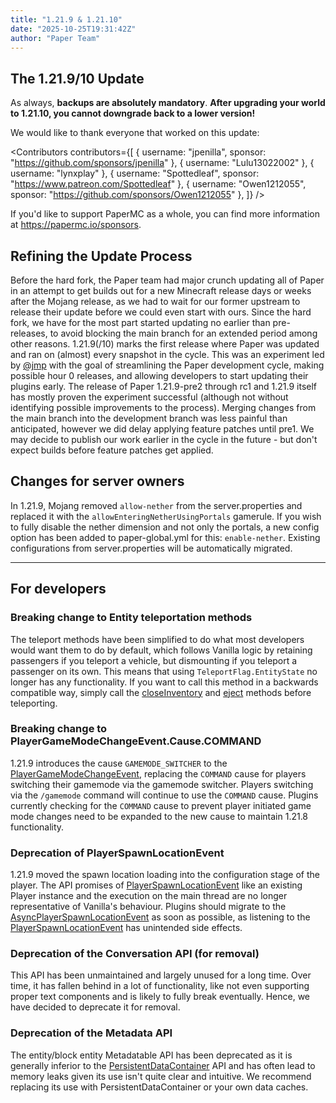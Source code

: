 ```yaml
---
title: "1.21.9 & 1.21.10"
date: "2025-10-25T19:31:42Z"
author: "Paper Team"
---
```


## The 1.21.9/10 Update

As always, **backups are absolutely mandatory**. **After upgrading your world to 1.21.10, you cannot downgrade back to a lower version!**

We would like to thank everyone that worked on this update:

<Contributors
  contributors={[
    { username: "jpenilla", sponsor: "https://github.com/sponsors/jpenilla" },
    { username: "Lulu13022002" },
    { username: "lynxplay" },
    { username: "Spottedleaf", sponsor: "https://www.patreon.com/Spottedleaf" },
    { username: "Owen1212055", sponsor: "https://github.com/sponsors/Owen1212055" },
  ]}
/>

If you'd like to support PaperMC as a whole, you can find more information at https://papermc.io/sponsors.

## Refining the Update Process

Before the hard fork, the Paper team had major crunch updating all of Paper in an attempt to get builds out for a new Minecraft release days or weeks after the Mojang release, as we had to wait for our former upstream to release their update before we could even start with ours. Since the hard fork, we have for the most part started updating no earlier than pre-releases, to avoid blocking the main branch for an extended period among other reasons. 1.21.9(/10) marks the first release where Paper was updated and ran on (almost) every snapshot in the cycle. This was an experiment led by [@jmp](https://github.com/sponsors/jpenilla) with the goal of streamlining the Paper development cycle, making possible hour 0 releases, and allowing developers to start updating their plugins early. The release of Paper 1.21.9-pre2 through rc1 and 1.21.9 itself has mostly proven the experiment successful (although not without identifying possible improvements to the process). Merging changes from the main branch into the development branch was less painful than anticipated, however we did delay applying feature patches until pre1. We may decide to publish our work earlier in the cycle in the future - but don't expect builds before feature patches get applied.

## Changes for server owners

In 1.21.9, Mojang removed `allow-nether` from the server.properties and replaced it with the `allowEnteringNetherUsingPortals` gamerule. If you wish to fully disable the nether dimension and not only the portals, a new config option has been added to paper-global.yml for this: `enable-nether`.
Existing configurations from server.properties will be automatically migrated.

---

## For developers

### Breaking change to Entity teleportation methods

The teleport methods have been simplified to do what most developers would want them to do by default, which follows Vanilla logic by retaining passengers if you teleport a vehicle, but dismounting if you teleport a passenger on its own. This means that using `TeleportFlag.EntityState` no longer has any functionality. If you want to call this method in a backwards compatible way, simply call the [closeInventory](<https://jd.papermc.io/paper/1.21.10/org/bukkit/entity/HumanEntity.html#closeInventory()>) and [eject](<https://jd.papermc.io/paper/1.21.10/org/bukkit/entity/Entity.html#eject()>) methods before teleporting.

### Breaking change to PlayerGameModeChangeEvent.Cause.COMMAND

1.21.9 introduces the cause `GAMEMODE_SWITCHER` to the [PlayerGameModeChangeEvent](https://jd.papermc.io/paper/1.21.10/org/bukkit/event/player/PlayerGameModeChangeEvent.html), replacing the `COMMAND` cause for players switching their gamemode via the gamemode switcher. Players switching via the `/gamemode` command will continue to use the `COMMAND` cause. Plugins currently checking for the `COMMAND` cause to prevent player initiated game mode changes need to be expanded to the new cause to maintain 1.21.8 functionality.

### Deprecation of PlayerSpawnLocationEvent

1.21.9 moved the spawn location loading into the configuration stage of the player.
The API promises of [PlayerSpawnLocationEvent](https://jd.papermc.io/paper/1.21.10/org/spigotmc/event/player/PlayerSpawnLocationEvent.html) like an existing Player instance and the execution on the main thread are no longer representative of Vanilla's behaviour.
Plugins should migrate to the [AsyncPlayerSpawnLocationEvent](https://jd.papermc.io/paper/1.21.10/io/papermc/paper/event/player/AsyncPlayerSpawnLocationEvent.html) as soon as possible, as listening to the [PlayerSpawnLocationEvent](https://jd.papermc.io/paper/1.21.10/org/spigotmc/event/player/PlayerSpawnLocationEvent.html) has unintended side effects.

### Deprecation of the Conversation API (for removal)

This API has been unmaintained and largely unused for a long time. Over time, it has fallen behind in a lot of functionality, like not even supporting proper text components and is likely to fully break eventually. Hence, we have decided to deprecate it for removal.

### Deprecation of the Metadata API

The entity/block entity Metadatable API has been deprecated as it is generally inferior to the [PersistentDataContainer](https://jd.papermc.io/paper/1.21.10/org/bukkit/persistence/PersistentDataContainer.html) API and has often lead to memory leaks given its use isn't quite clear and intuitive. We recommend replacing its use with PersistentDataContainer or your own data caches.
